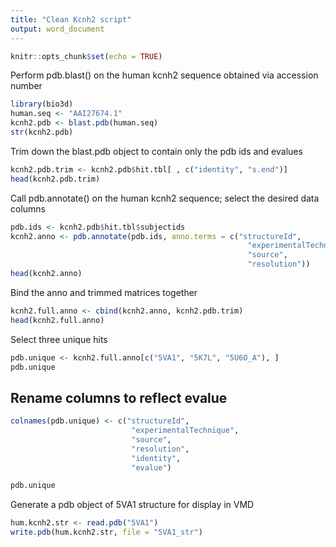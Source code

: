 ```yaml
---
title: "Clean Kcnh2 script"
output: word_document
---
```


```r
knitr::opts_chunk$set(echo = TRUE)
```

Perform pdb.blast() on the human kcnh2 sequence obtained via accession number

```r
library(bio3d)
human.seq <- "AAI27674.1"
kcnh2.pdb <- blast.pdb(human.seq)
str(kcnh2.pdb)
```

Trim down the blast.pdb object to contain only the pdb ids and evalues

```r
kcnh2.pdb.trim <- kcnh2.pdb$hit.tbl[ , c("identity", "s.end")]
head(kcnh2.pdb.trim)
```

Call pdb.annotate() on the human kcnh2 sequence; select the desired data columns

```r
pdb.ids <- kcnh2.pdb$hit.tbl$subjectids
kcnh2.anno <- pdb.annotate(pdb.ids, anno.terms = c("structureId", 
                                                     "experimentalTechnique",
                                                     "source",
                                                     "resolution"))
head(kcnh2.anno)
```

Bind the anno and trimmed matrices together

```r
kcnh2.full.anno <- cbind(kcnh2.anno, kcnh2.pdb.trim)
head(kcnh2.full.anno)
```

Select three unique hits

```r
pdb.unique <- kcnh2.full.anno[c("5VA1", "5K7L", "5U6O_A"), ]
pdb.unique
```

## Rename columns to reflect evalue

```r
colnames(pdb.unique) <- c("structureId", 
                           "experimentalTechnique", 
                           "source",
                           "resolution",
                           "identity",
                           "evalue")

pdb.unique
```

Generate a pdb object of 5VA1 structure for display in VMD

```r
hum.kcnh2.str <- read.pdb("5VA1")
write.pdb(hum.kcnh2.str, file = "5VA1_str")
```

